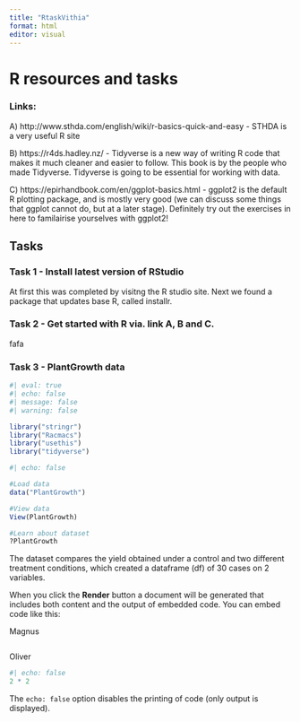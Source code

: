 ```yaml
---
title: "RtaskVithia"
format: html
editor: visual
---
```


# R resources and tasks

### Links:

A\) http://www.sthda.com/english/wiki/r-basics-quick-and-easy - STHDA is a very useful R site

B\) https://r4ds.hadley.nz/ - Tidyverse is a new way of writing R code that makes it much cleaner and easier to follow. This book is by the people who made Tidyverse. Tidyverse is going to be essential for working with data.

C\) https://epirhandbook.com/en/ggplot-basics.html - ggplot2 is the default R plotting package, and is mostly very good (we can discuss some things that ggplot cannot do, but at a later stage). Definitely try out the exercises in here to familairise yourselves with ggplot2!

## Tasks

### Task 1 - Install latest version of RStudio

At first this was completed by visitng the R studio site. Next we found a package that updates base R, called installr.

### Task 2 - Get started with R via. link A, B and C.

fafa

### Task 3 - PlantGrowth data

```r
#| eval: true
#| echo: false
#| message: false
#| warning: false

library("stringr")
library("Racmacs")
library("usethis")
library("tidyverse")
```

```r
#| echo: false

#Load data
data("PlantGrowth")  

#View data
View(PlantGrowth)

#Learn about dataset
?PlantGrowth
```

The dataset compares the yield obtained under a control and two different treatment conditions, which created a dataframe (df) of 30 cases on 2 variables.

When you click the **Render** button a document will be generated that includes both content and the output of embedded code. You can embed code like this:

Magnus

```r

```

Oliver

```r
#| echo: false
2 * 2
```

The `echo: false` option disables the printing of code (only output is displayed).
